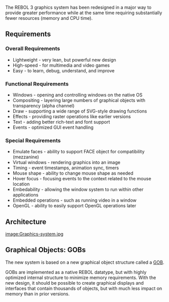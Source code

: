 The REBOL 3 graphics system has been redesigned in a major way to provide greater performance while at the same time requiring substantially fewer resources (memory and CPU time).

==Requirements==

===Overall Requirements===

*Lightweight - very lean, but powerful new design
*High-speed - for multimedia and video games
*Easy - to learn, debug, understand, and improve

===Functional Requirements===
*Windows - opening and controlling windows on the native OS
*Compositing - layering large numbers of graphical objects with transparency (alpha channel)
*Draw - supporting a wide range of SVG-style drawing functions
*Effects - providing raster operations like earlier versions
*Text - adding better rich-text and font support
*Events - optimized GUI event handling

===Special Requirements===

*Emulate faces - ability to support FACE object for compatibility (mezzanine)
*Virtual windows - rendering graphics into an image
*Timing - event timestamps, animation sync, timers
*Mouse shape - ability to change mouse shape as needed
*Hover focus - focusing events to the context related to the mouse location
*Embedability - allowing the window system to run within other applications
*Embedded operations - such as running video in a window
*OpenGL - ability to easily support OpenGL operations later

==Architecture==

[[image:Graphics-system.jpg]]

==Graphical Objects: GOBs==

The new system is based on a new graphical object structure called a [[GOB]].

GOBs are implemented as a native REBOL datatype, but with highly optimized internal structure to minimize memory requirements. With the new design, it should be possible to create graphical displays and interfaces that contain thousands of objects, but with much less impact on memory than in prior versions.